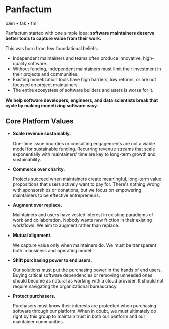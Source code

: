 # Panfactum
pæn • fak • tm

Panfactum started with one simple idea: **software maintainers deserve better tools to
capture value from their work.**

This was born from few foundational beliefs:
- Independent maintainers and teams often produce innovative, high-quality software.
- Without funding, independent maintainers must limit their investment in their projects and communities.
- Existing monetization tools have high barriers, low returns, or are not focused on project maintainers.
- The entire ecosystem of software builders and users is worse for it.

**We help software developers, engineers, and data scientists break that cycle by making monetizing software easy.**

## Core Platform Values

- **Scale revenue sustainably.**

  One-time issue bounties or consulting engagements are not a viable model for sustainable funding.
  Recurring revenue streams that scale exponentially with maintainers’ time are key to long-term growth and sustainability.

- **Commerce over charity.**

  Projects succeed when maintainers create meaningful, long-term value propositions
  that users actively want to pay for. There's nothing wrong with sponsorships or donations, but we focus on empowering
  maintainers to be effective entrepreneurs.

- **Augment over replace.**

  Maintainers and users have vested interest in existing paradigms of work and collaboration. Nobody wants new friction
  in their existing workflows. We aim to augment rather than replace.

- **Mutual alignment.**

  We capture value only when maintainers do. We must be transparent both in business and operating model.

- **Shift purchasing power to end users.**

  Our solutions must put the purchasing power in the hands of end users.
  Buying critical software dependencies or removing unneeded ones should become as natural as working with a cloud provider.
  It should not require navigating the organizational bureaucracy.

- **Protect purchasers.**

  Purchasers must know their interests are protected when purchasing software through our platform.
  When in doubt, we must ultimately do right by this group to maintain trust in both our platform and our maintainer communities.




